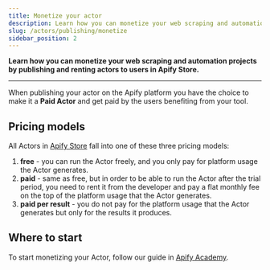 ```yaml
---
title: Monetize your actor
description: Learn how you can monetize your web scraping and automation projects by publishing and renting Actors to users in Apify Store.
slug: /actors/publishing/monetize
sidebar_position: 2
---
```


**Learn how you can monetize your web scraping and automation projects by publishing and renting actors to users in Apify Store.**

---

When publishing your actor on the Apify platform you have the choice to make it a **Paid Actor** and get paid by the users benefiting from your tool.

## Pricing models

All Actors in [Apify Store](https://apify.com/store) fall into one of these three pricing models:

1. **free** - you can run the Actor freely, and you only pay for platform usage the Actor generates.
2. **paid** - same as free, but in order to be able to run the Actor after the trial period, you need to rent it from the developer and pay a flat monthly fee on the top of the platform usage that the Actor generates.
3. **paid per result** - you do not pay for the platform usage that the Actor generates but only for the results it produces.

## Where to start

To start monetizing your Actor, follow our guide in [Apify Academy](/academy/get-most-of-actors/monetizing-your-actor).
